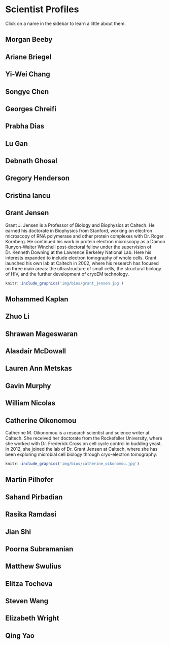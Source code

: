 # Scientist Profiles 

Click on a name in the sidebar to learn a little about them.

## Morgan Beeby {#morgan_beeby}

## Ariane Briegel {#ariane_briegel}

## Yi-Wei Chang {#yi-wei_chang}

## Songye Chen {#songye_chen}

## Georges Chreifi {#georges_chreifi}

## Prabha Dias {#prabha_dias}

## Lu Gan {#lu_gan}

## Debnath Ghosal {#debnath_ghosal}

## Gregory Henderson {#gregory_henderson}

## Cristina Iancu {#cristina_iancu}

## Grant Jensen {#grant_jensen}

Grant J. Jensen is a Professor of Biology and Biophysics at Caltech. He earned his doctorate in Biophysics from Stanford, working on electron microscopy of RNA polymerase and other protein complexes with Dr. Roger Kornberg. He continued his work in protein electron microscopy as a Damon Runyon-Walter Winchell post-doctoral fellow under the supervision of Dr. Kenneth Downing at the Lawrence Berkeley National Lab. Here his interests expanded to include electron tomography of whole cells. Grant launched his own lab at Caltech in 2002, where his research has focused on three main areas: the ultrastructure of small cells, the structural biology of HIV, and the further development of cryoEM technology. 

```R
knitr::include_graphics('img/bios/grant_jensen.jpg')
```

## Mohammed Kaplan {#mohammed_kaplan}

## Zhuo Li {#zhuo_li}

## Shrawan Mageswaran {#shrawan_mageswaran}

## Alasdair McDowall {#alasdair_mcdowall}

## Lauren Ann Metskas {#lauren_ann_metskas}

## Gavin Murphy {#gavin_murphy}

## William Nicolas {#william_nicolas}

## Catherine Oikonomou {#catherine_oikonomou}

Catherine M. Oikonomou is a research scientist and science writer at Caltech. She received her doctorate from the Rockefeller University, where she worked with Dr. Frederick Cross on cell cycle control in budding yeast. In 2012, she joined the lab of Dr. Grant Jensen at Caltech, where she has been exploring microbial cell biology through cryo-electron tomography.

```R
knitr::include_graphics('img/bios/catherine_oikonomou.jpg')
```

## Martin Pilhofer {#martin_pilhofer}

## Sahand Pirbadian {#sahand_pirbadian}

## Rasika Ramdasi {#rasika_ramdasi}

## Jian Shi {#jian_shi}

## Poorna Subramanian {#poorna_subramanian}

## Matthew Swulius {#matthew_swulius}

## Elitza Tocheva {#elitza_tocheva}

## Steven Wang {#steven_wang}

## Elizabeth Wright {#elizabeth_wright}

## Qing Yao {#qing_yao}
